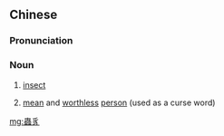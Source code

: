 {{also|虫豸}}
==Chinese==
{{zh-forms|s=虫豸}}

===Pronunciation===
{{zh-pron
|m=chóngzhì
|c=cung4 zi6
|mn=qz:thâng-thǒa/tw,xm,zz:thâng-thōa
|cat=n
}}

===Noun===
{{zh-noun}}

# {{lb|zh|formal}} [[insect]]
# [[mean]] and [[worthless]] [[person]] (used as a curse word)

[[mg:蟲豸]]